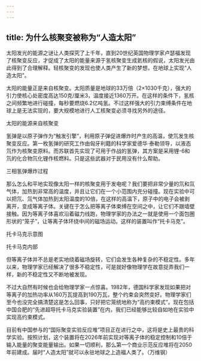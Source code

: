 ```yaml
---
---
---
```

title: 为什么核聚变被称为“人造太阳”
---




太阳发光的能源之谜让人类探究了上千年，直到20世纪英国物理学家卢瑟福发现了核聚变反应，才促成了太阳的能量来源于氢核聚变生成氦核的假说，太阳发光由此得到了合理解释。轻核聚变的发现也使人类产生了新的梦想，在地球上实现“人造太阳”。

太阳的能量正是来自核聚变。太阳质量是地球的33万倍（2×1030千克），强大的引力使核心处密度高达150克/厘米3，温度接近1360万开。在这样的条件下，氢核之间频繁地进行碰撞，每秒要燃烧6.2亿吨氢。不过这样强大的引力束缚条件在地球上是无法实现的，要大规模地进行人工核聚变必须寻找另外的途径。

太阳的能源来自核聚变



氢弹是以原子弹作为“触发引擎”，利用原子弹促进爆炸时产生的高温，使氘发生核聚变反应。第一枚氢弹的研究工作由匈牙利籍的科学家爱德华·泰勒领导，以液态氘作为核聚变原料。而苏联首先实现了可用于作战的氢弹，其方案是采用锂-6和氘的化合物氘化锂作核燃料。只是这些武器对于民用没有什么帮助。

三相氢弹爆炸过程



那么怎么和平地实现像太阳一样的核聚变用于发电呢？我们要把非常少量的氘和氚气体，加热到非常高的温度，并且让它们在一个小范围内充分碰撞。现在实验中可以把氘、氚气体加热到太阳温度的10倍，在这样的高温下，原子中的电子会被剥离开，变成等离子体。关键在于怎么把等离子体束缚在空间之中，让它们不跟墙壁接触。因为等离子体喜欢沿着磁力线跑，物理学家的办法之一就是使用一个面包圈形状的“笼子”，让等离子体环绕中间的磁场运动。这样的装置叫作“托卡马克”。

托卡马克示意图



托卡马克内部



但等离子体并不总是老实地绕着磁场旋转，它们会发生各种复杂的不稳定性。多年以来，物理学家已经解决了很多不稳定性，可是就好像物理学在故意捉弄我们一样，新的不稳定性又不断地被发现。

不过大自然有时候也会给物理学家一点惊喜。1982年，德国科学家发现如果把对等离子的加热功率从160万瓦提高到190万瓦，整个约束会突然变好。物理学家们至今也没完全搞清楚这是怎么回事，只好把它笼统地称为“高约束模式”。现在包括中国合肥的“先进超导托卡马克实验装置”在内，我们已经能够比较自如地在实验中实现高约束模式。

目前有中国参与的“国际聚变实验反应堆”项目正在进行之中，这将是史上最贵的科学实验。按照计划，这个装置将在2026年前实现对等离子体的稳定控制和10倍于输入能量的聚变能量输出。如果一切顺利，那么第一个商业示范反应堆将在2050年前建成。届时“人造太阳”就可以永驻地球之上造福人类了。（万维钢）
